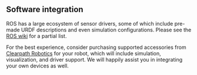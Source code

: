 ## Software integration

ROS has a large ecosystem of sensor drivers, some of which include pre-made URDF descriptions and even simulation configurations.
Please see the [ROS wiki](http://wiki.ros.org/Sensors) for a partial list.

For the best experience, consider purchasing supported accessories from [Clearpath Robotics](https://store.clearpathrobotics.com) for your robot, which will include simulation, visualization, and driver support.
We will happily assist you in integrating your own devices as well.
